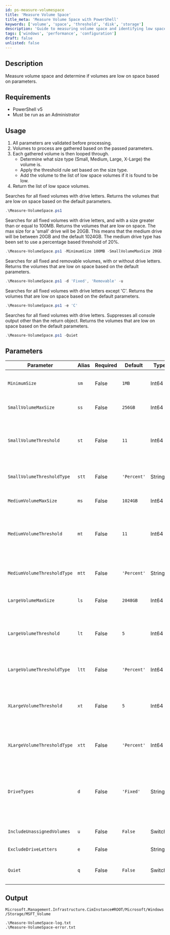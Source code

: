 ```yaml
---
id: ps-measure-volumespace
title: 'Measure Volume Space'
title_meta: 'Measure Volume Space with PowerShell'
keywords: ['volume', 'space', 'threshold', 'disk', 'storage']
description: 'Guide to measuring volume space and identifying low space volumes using PowerShell.'
tags: ['windows', 'performance', 'configuration']
draft: false
unlisted: false
---
```

## Description
Measure volume space and determine if volumes are low on space based on parameters.

## Requirements
- PowerShell v5
- Must be run as an Administrator

## Usage
1. All parameters are validated before processing.
2. Volumes to process are gathered based on the passed parameters.
3. Each gathered volume is then looped through.
    - Determine what size type (Small, Medium, Large, X-Large) the volume is.
    - Apply the threshold rule set based on the size type.
    - Add the volume to the list of low space volumes if it is found to be low.
4. Return the list of low space volumes.


Searches for all fixed volumes with drive letters.
Returns the volumes that are low on space based on the default parameters.

```powershell
.\Measure-VolumeSpace.ps1
```

Searches for all fixed volumes with drive letters, and with a size greater than or equal to 100MB.
Returns the volumes that are low on space.
The max size for a 'small' drive will be 20GB. This means that the medium drive will be between 20GB and the default 1024GB.
The medium drive type has been set to use a percentage based threshold of 20%.

```powershell
.\Measure-VolumeSpace.ps1 -MinimumSize 100MB -SmallVolumeMaxSize 20GB -MediumVolumeThresholdType 'Percent' -MediumVolumeThreshold 20
```

Searches for all fixed and removable volumes, with or without drive letters.
Returns the volumes that are low on space based on the default parameters.

```powershell
.\Measure-VolumeSpace.ps1 -d 'Fixed', 'Removable' -u
```

Searches for all fixed volumes with drive letters except 'C'.
Returns the volumes that are low on space based on the default parameters.

```powershell
.\Measure-VolumeSpace.ps1 -e 'C'
```

Searches for all fixed volumes with drive letters.
Suppresses all console output other than the return object.
Returns the volumes that are low on space based on the default parameters.

```powershell
.\Measure-VolumeSpace.ps1 -Quiet
```

## Parameters
| Parameter                   | Alias | Required  | Default      | Type     | Description                               |
| -----------------           | ----- | --------- | ---------    | -------- | ----------------------------------------- |
| `MinimumSize`               | `sm`  | False     | `1MB`        | Int64    | The minimum size of the volume to search for. Any volume under this limit will be excluded. |
| `SmallVolumeMaxSize`        | `ss`  | False     | `256GB`      | Int64    | The maximum size of what should be considered a 'small' drive. |
| `SmallVolumeThreshold`      | `st`  | False     | `11`         | Int64    | The threshold to consider a 'small' volume low on space. If `$SmallVolumeThresholdType` is set to `'Percent'` this should be less than or equal to `100`. |
| `SmallVolumeThresholdType`  | `stt` | False     | `'Percent'`  | String   | The type of threshold calculation to perform for 'small' drives. Valid options are `'Percent'` and `'Number'`. |
| `MediumVolumeMaxSize`       | `ms`  | False     | `1024GB`     | Int64    | The maximum size of what should be considered a 'medium' drive. |
| `MediumVolumeThreshold`     | `mt`  | False     | `11`         | Int64    | The threshold to consider a 'medium' volume low on space. If `$MediumVolumeThresholdType` is set to `'Percent'` this should be less than or equal to `100`. |
| `MediumVolumeThresholdType` | `mtt` | False     | `'Percent'`  | String   | The type of threshold calculation to perform for 'medium' drives. Valid options are `'Percent'` and `'Number'`. |
| `LargeVolumeMaxSize`        | `ls`  | False     | `2048GB`     | Int64    | The maximum size of what should be considered a 'large' drive. |
| `LargeVolumeThreshold`      | `lt`  | False     | `5`          | Int64    | The threshold to consider a 'large' volume low on space. If `$LargeVolumeThresholdType` is set to `'Percent'` this should be less than or equal to `100`. |
| `LargeVolumeThresholdType`  | `ltt` | False     | `'Percent'`  | Int64    | The type of threshold calculation to perform for 'large' drives. Valid options are `'Percent'` and `'Number'`. |
| `XLargeVolumeThreshold`     | `xt`  | False     | `5`          | Int64    | The threshold to consider a 'x-large' volume low on space. If `$XLargeVolumeThresholdType` is set to `'Percent'` this should be less than or equal to `100`. |
| `XLargeVolumeThresholdType` | `xtt` | False     | `'Percent'`  | Int64    | The type of threshold calculation to perform for 'x-large' drives. Valid options are `'Percent'` and `'Number'`. |
| `DriveTypes`                | `d`   | False     | `'Fixed'`    | String[] | A list of the types of drives to review space for. Valid options are:\<br/>- 'Unknown'\<br/>- 'Invalid Root Path'\<br/>- 'Removable'\<br/>- 'Fixed'\<br/>- 'Remote'\<br/>- 'CD-ROM'\<br/>- 'RAM Disk'|
| `IncludeUnassignedVolumes`  | `u`   | False     | `False`      | Switch   | Use this switch to include volumes that have not been assigned a drive letter. |
| `ExcludeDriveLetters`       | `e`   | False     |              | String[] | A list of drive letters to exclude from the review. |
| `Quiet`                     | `q`   | False     | `False`      | Switch   | Suppresses all console output other than the return object by overwriting the Write-Host function. |
## Output
`Microsoft.Management.Infrastructure.CimInstance#ROOT/Microsoft/Windows/Storage/MSFT_Volume`

    .\Measure-VolumeSpace-log.txt
    .\Measure-VolumeSpace-error.txt









